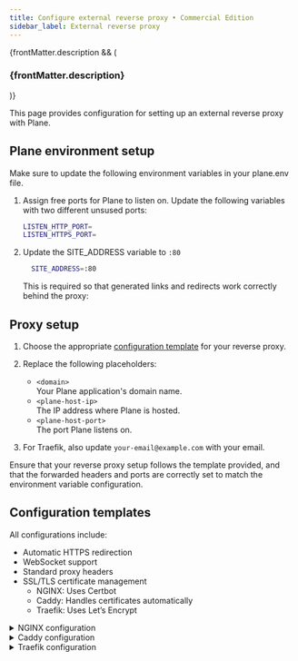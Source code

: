 ```yaml
---
title: Configure external reverse proxy • Commercial Edition
sidebar_label: External reverse proxy
---
```


{frontMatter.description && (

<h3 className="description">{frontMatter.description}</h3>
)}

This page provides configuration for setting up an external reverse proxy with Plane. 

## Plane environment setup

Make sure to update the following environment variables in your plane.env file.

1. Assign free ports for Plane to listen on. Update the following variables with two different unsused ports:
    ```bash
    LISTEN_HTTP_PORT=
    LISTEN_HTTPS_PORT=
    ```

2. Update the SITE_ADDRESS variable to `:80`
    ```bash
      SITE_ADDRESS=:80
    ```
    This is required so that generated links and redirects work correctly behind the proxy:

## Proxy setup

1. Choose the appropriate [configuration template](#configuration-templates) for your reverse proxy.

2. Replace the following placeholders:
    - `<domain>`   
    Your Plane application's domain name.
    - `<plane-host-ip>`  
    The IP address where Plane is hosted.
    - `<plane-host-port>`   
    The port Plane listens on.
    
3. For Traefik, also update `your-email@example.com` with your email.

Ensure that your reverse proxy setup follows the template provided, and that the forwarded headers and ports are correctly set to match the environment variable configuration.


## Configuration templates

All configurations include:
- Automatic HTTPS redirection
- WebSocket support
- Standard proxy headers
- SSL/TLS certificate management
    - NGINX: Uses Certbot
    - Caddy: Handles certificates automatically
    - Traefik: Uses Let’s Encrypt

<details>
<summary>NGINX configuration</summary>

```bash
    server {
    server_name <domain>;

    location / {
        proxy_pass http://<plane-host-ip>:<plane-host-port>/;
        
        # Set headers for proxied request
        proxy_set_header X-Forwarded-Proto $scheme;
        proxy_set_header X-Forwarded-Host  $host;
        proxy_set_header X-Forwarded-For   $proxy_add_x_forwarded_for;
        proxy_set_header X-Real-IP         $remote_addr;
        
        proxy_set_header Upgrade $http_upgrade;
        proxy_set_header Connection "upgrade";
        proxy_set_header Host $http_host;
        proxy_http_version 1.1;
    }

    client_max_body_size 10M;

    listen 443 ssl; # managed by Certbot
    ssl_certificate /etc/letsencrypt/live/<domain>/fullchain.pem;
    ssl_certificate_key /etc/letsencrypt/live/<domain>/privkey.pem;
    include /etc/letsencrypt/options-ssl-nginx.conf;
    ssl_dhparam /etc/letsencrypt/ssl-dhparams.pem;
}

server {
    if ($host = <domain>) {
        return 301 https://$host$request_uri;
    }

    listen 80;
    server_name <domain>;
    return 404;
}
```

</details>

<details>
<summary>Caddy configuration</summary>

```bash
```bash
<domain> {
    tls {
        # Caddy will automatically handle certificates
    }

    redir / https://{host}{uri} permanent

    reverse_proxy <plane-host-ip>:<plane-host-port> {
        header_up X-Forwarded-Proto {scheme}
        header_up X-Forwarded-Host {host}
        header_up X-Real-IP {remote_host}
        header_up X-Forwarded-For {remote_host}
        header_up Host {http.request.host}
        
        header_up Upgrade {http.request.header.Upgrade}
        header_up Connection {http.request.header.Connection}

        transport http {
            tls_insecure_skip_verify
            read_buffer 4096
            write_buffer 4096
        }
    }

    request_body {
        max_size 10MB
    }
}
```

</details>

<details>
<summary>Traefik configuration</summary>

```bash
entryPoints:
  web:
    address: ":80"
    http:
      redirections:
        entryPoint:
          to: websecure
          scheme: https
          permanent: true
  
  websecure:
    address: ":443"

certificatesResolvers:
  letsencrypt:
    acme:
      email: your-email@example.com  # Replace with your email
      storage: acme.json
      httpChallenge:
        entryPoint: web

providers:
  http:
    routers:
      plane-router:
        rule: "Host(`<domain>`)"
        service: plane-service
        entryPoints:
          - websecure
        tls:
          certResolver: letsencrypt

    services:
      plane-service:
        loadBalancer:
          servers:
            - url: "http://<plane-host-ip>:<plane-host-port>"
          passHostHeader: true
          responseForwarding:
            flushInterval: "100ms"
          serversTransport:
            maxIdleConnsPerHost: 100
            forwardingTimeouts:
              dialTimeout: 30s
              responseHeaderTimeout: 30s
              idleConnTimeout: 90s
    
    middlewares:
      headers:
        headers:
          customRequestHeaders:
            X-Forwarded-Proto: "https"
            X-Real-IP: "{{ .RemoteAddr }}"
```

</details>
